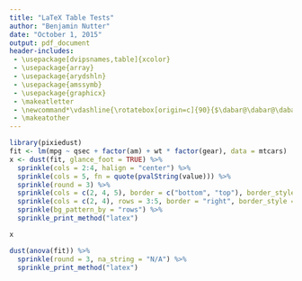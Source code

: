 ```yaml
---
title: "LaTeX Table Tests"
author: "Benjamin Nutter"
date: "October 1, 2015"
output: pdf_document
header-includes:
 - \usepackage[dvipsnames,table]{xcolor}
 - \usepackage{array}
 - \usepackage{arydshln}
 - \usepackage{amssymb}
 - \usepackage{graphicx}
 - \makeatletter
 - \newcommand*\vdashline{\rotatebox[origin=c]{90}{$\dabar@\dabar@\dabar@$}}
 - \makeatother
---
```


```r
library(pixiedust)
fit <- lm(mpg ~ qsec + factor(am) + wt * factor(gear), data = mtcars)
x <- dust(fit, glance_foot = TRUE) %>%
  sprinkle(cols = 2:4, halign = "center") %>%
  sprinkle(cols = 5, fn = quote(pvalString(value))) %>%
  sprinkle(round = 3) %>%
  sprinkle(cols = c(2, 4, 5), border = c("bottom", "top"), border_style = "dashed", border_color = "Blue") %>%
  sprinkle(cols = c(2, 4), rows = 3:5, border = "right", border_style = "double") %>%
  sprinkle(bg_pattern_by = "rows") %>%
  sprinkle_print_method("latex")
```

```r
x
```

```r
dust(anova(fit)) %>%
  sprinkle(round = 3, na_string = "N/A") %>%
  sprinkle_print_method("latex")
```

\begin{center}
  \renewcommand{\arraystretch}{1.3}
  \begin{tabular}{!{\color{Red}\vdashline}c|c|c!{\vrule width 2pt}c|c|c%
  !{\vrule width 2pt}c|c|c!{\vrule width 2pt}}
    
    \arrayrulecolor{Red}\hdashline 1 & 2 & 3 & 4 & 5 & 6 & 7 & 8 & 9\\ \arrayrulecolor{Red}\hdashline{4-6}
    1 & 2 & 3 & 4 & 5 & 6 & 7 & 8 & 9\\ \hline
    1 & 2 & 3 & 4 & 5 & 6 & 7 & 8 & 9\\ \noalign{\color{Red}\hrule height 2pt}
    1 & 2 & 3 & 4 & 5 & 6 & 7 & 8 & 9\\ \hline
    1 & 2 & 3 & 4 & 5 & 6 & 7 & 8 & 9\\ \hline
    1 & 2 & 3 & 4 & 5 & 6 & 7 & 8 & 9\\ \noalign{\hrule height 2pt}
    1 & 2 & 3 & 4 & 5 & 6 & 7 & 8 & 9\\ \hline
    1 & 2 & 3 & 4 & 5 & 6 & 7 & 8 & 9\\ \hline
    1 & 2 & 3 & 4 & 5 & 6 & 7 & 8 & 9\\ \noalign{\hrule height 2pt}
  \end{tabular}
\end{center}
